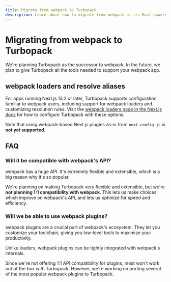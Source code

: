 ```yaml
---
title: Migrate from webpack to Turbopack
description: Learn about how to migrate from webpack to its Rust-powered successor, Turbopack.
---
```



# Migrating from webpack to Turbopack

We're planning Turbopack as the successor to webpack. In the future, we plan to give Turbopack all the tools needed to support your webpack app.

## webpack loaders and resolve aliases

For apps running Next.js 13.2 or later, Turbopack supports configuration familiar to webpack users, including support for webpack loaders and customizing resolution rules.
Visit the [webpack loaders page in the Next.js docs](https://nextjs.org/docs/app/api-reference/next-config-js/turbo#webpack-loaders) for how to configure Turbopack with these options.

Note that using webpack-based Next.js plugins as-is from `next.config.js` is **not yet supported**.

## FAQ

### Will it be compatible with webpack's API?

webpack has a huge API. It's extremely flexible and extensible, which is a big reason why it's so popular.

We're planning on making Turbopack very flexible and extensible, but we're **not planning 1:1 compatibility with webpack**. This lets us make choices which improve on webpack's API, and lets us optimize for speed and efficiency.

### Will we be able to use webpack plugins?

webpack plugins are a crucial part of webpack's ecosystem. They let you customize your toolchain, giving you low-level tools to maximize your productivity.

Unlike loaders, webpack plugins can be tightly integrated with webpack's internals.

Since we're not offering 1:1 API compatibility for plugins, most won't work out of the box with Turbopack. However, we're working on porting several of the most popular webpack plugins to Turbopack.
